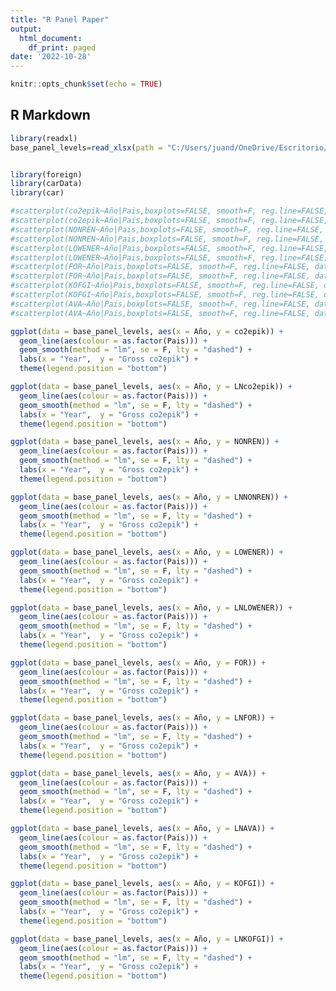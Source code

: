 ```yaml
---
title: "R Panel Paper"
output:
  html_document:
    df_print: paged
date: '2022-10-28'
---
```


```r
knitr::opts_chunk$set(echo = TRUE)
```

## R Markdown

```r
library(readxl)
base_panel_levels=read_xlsx(path = "C:/Users/juand/OneDrive/Escritorio/Daniel/PanelFAMP.xlsx")


library(foreign)
library(carData)
library(car)
```

```r
#scatterplot(co2epik~Año|Pais,boxplots=FALSE, smooth=F, reg.line=FALSE, data=base_panel_levels)
#scatterplot(co2epik~Año|Pais,boxplots=FALSE, smooth=F, reg.line=FALSE, data=base_panel)
#scatterplot(NONREN~Año|Pais,boxplots=FALSE, smooth=F, reg.line=FALSE, data=base_panel_levels)
#scatterplot(NONREN~Año|Pais,boxplots=FALSE, smooth=F, reg.line=FALSE, data=base_panel)
#scatterplot(LOWENER~Año|Pais,boxplots=FALSE, smooth=F, reg.line=FALSE, data=base_panel_levels)
#scatterplot(LOWENER~Año|Pais,boxplots=FALSE, smooth=F, reg.line=FALSE, data=base_panel)
#scatterplot(FOR~Año|Pais,boxplots=FALSE, smooth=F, reg.line=FALSE, data=base_panel_levels)
#scatterplot(FOR~Año|Pais,boxplots=FALSE, smooth=F, reg.line=FALSE, data=base_panel)
#scatterplot(KOFGI~Año|Pais,boxplots=FALSE, smooth=F, reg.line=FALSE, data=base_panel_levels)
#scatterplot(KOFGI~Año|Pais,boxplots=FALSE, smooth=F, reg.line=FALSE, data=base_panel)
#scatterplot(AVA~Año|Pais,boxplots=FALSE, smooth=F, reg.line=FALSE, data=base_panel_levels)
#scatterplot(AVA~Año|Pais,boxplots=FALSE, smooth=F, reg.line=FALSE, data=base_panel)
```


```r
ggplot(data = base_panel_levels, aes(x = Año, y = co2epik)) +
  geom_line(aes(colour = as.factor(Pais))) +
  geom_smooth(method = "lm", se = F, lty = "dashed") +
  labs(x = "Year",  y = "Gross co2epik") +
  theme(legend.position = "bottom")

ggplot(data = base_panel_levels, aes(x = Año, y = LNco2epik)) +
  geom_line(aes(colour = as.factor(Pais))) +
  geom_smooth(method = "lm", se = F, lty = "dashed") +
  labs(x = "Year",  y = "Gross co2epik") +
  theme(legend.position = "bottom")

ggplot(data = base_panel_levels, aes(x = Año, y = NONREN)) +
  geom_line(aes(colour = as.factor(Pais))) +
  geom_smooth(method = "lm", se = F, lty = "dashed") +
  labs(x = "Year",  y = "Gross co2epik") +
  theme(legend.position = "bottom")

ggplot(data = base_panel_levels, aes(x = Año, y = LNNONREN)) +
  geom_line(aes(colour = as.factor(Pais))) +
  geom_smooth(method = "lm", se = F, lty = "dashed") +
  labs(x = "Year",  y = "Gross co2epik") +
  theme(legend.position = "bottom")

ggplot(data = base_panel_levels, aes(x = Año, y = LOWENER)) +
  geom_line(aes(colour = as.factor(Pais))) +
  geom_smooth(method = "lm", se = F, lty = "dashed") +
  labs(x = "Year",  y = "Gross co2epik") +
  theme(legend.position = "bottom")

ggplot(data = base_panel_levels, aes(x = Año, y = LNLOWENER)) +
  geom_line(aes(colour = as.factor(Pais))) +
  geom_smooth(method = "lm", se = F, lty = "dashed") +
  labs(x = "Year",  y = "Gross co2epik") +
  theme(legend.position = "bottom")

ggplot(data = base_panel_levels, aes(x = Año, y = FOR)) +
  geom_line(aes(colour = as.factor(Pais))) +
  geom_smooth(method = "lm", se = F, lty = "dashed") +
  labs(x = "Year",  y = "Gross co2epik") +
  theme(legend.position = "bottom")

ggplot(data = base_panel_levels, aes(x = Año, y = LNFOR)) +
  geom_line(aes(colour = as.factor(Pais))) +
  geom_smooth(method = "lm", se = F, lty = "dashed") +
  labs(x = "Year",  y = "Gross co2epik") +
  theme(legend.position = "bottom")

ggplot(data = base_panel_levels, aes(x = Año, y = AVA)) +
  geom_line(aes(colour = as.factor(Pais))) +
  geom_smooth(method = "lm", se = F, lty = "dashed") +
  labs(x = "Year",  y = "Gross co2epik") +
  theme(legend.position = "bottom")

ggplot(data = base_panel_levels, aes(x = Año, y = LNAVA)) +
  geom_line(aes(colour = as.factor(Pais))) +
  geom_smooth(method = "lm", se = F, lty = "dashed") +
  labs(x = "Year",  y = "Gross co2epik") +
  theme(legend.position = "bottom")

ggplot(data = base_panel_levels, aes(x = Año, y = KOFGI)) +
  geom_line(aes(colour = as.factor(Pais))) +
  geom_smooth(method = "lm", se = F, lty = "dashed") +
  labs(x = "Year",  y = "Gross co2epik") +
  theme(legend.position = "bottom")

ggplot(data = base_panel_levels, aes(x = Año, y = LNKOFGI)) +
  geom_line(aes(colour = as.factor(Pais))) +
  geom_smooth(method = "lm", se = F, lty = "dashed") +
  labs(x = "Year",  y = "Gross co2epik") +
  theme(legend.position = "bottom")

```







